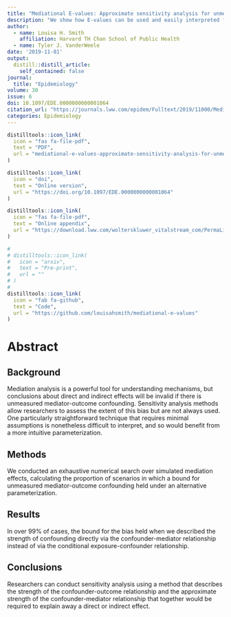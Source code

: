 ```yaml
---
title: "Mediational E-values: Approximate sensitivity analysis for unmeasured mediator-outcome confounding"
description: "We show how E-values can be used and easily interpreted for sensitivity analysis in mediation."
author:
  - name: Louisa H. Smith
    affiliation: Harvard TH Chan School of Public Health
  - name: Tyler J. VanderWeele
date: '2019-11-01'
output:
  distill::distill_article:
    self_contained: false
journal: 
  title: "Epidemiology"
volume: 30
issue: 6
doi: 10.1097/EDE.0000000000001064
citation_url: "https://journals.lww.com/epidem/Fulltext/2019/11000/Mediational_E_values__Approximate_Sensitivity.9.aspx"
categories: Epidemiology
---
```


```r
distilltools::icon_link(
  icon = "fas fa-file-pdf",
  text = "PDF",
  url = "mediational-e-values-approximate-sensitivity-analysis-for-unmeasured-mediator-outcome-confounding.pdf"
)

distilltools::icon_link(
  icon = "doi",
  text = "Online version",
  url = "https://doi.org/10.1097/EDE.0000000000001064"
)

distilltools::icon_link(
  icon = "fas fa-file-pdf",
  text = "Online appendix",
  url = "https://download.lww.com/wolterskluwer_vitalstream_com/PermaLink/EDE/B/EDE_2019_07_22_SMITH_EDE18-0696R2_SDC1.pdf"
)

# 
# distilltools::icon_link(
#   icon = "arxiv",
#   text = "Pre-print",
#   url = ""
# )
# 
distilltools::icon_link(
  icon = "fab fa-github",
  text = "Code",
  url = "https://github.com/louisahsmith/mediational-e-values"
)
```

# Abstract

## Background

Mediation analysis is a powerful tool for understanding mechanisms, but conclusions about direct and indirect effects will be invalid if there is unmeasured mediator-outcome confounding. Sensitivity analysis methods allow researchers to assess the extent of this bias but are not always used. One particularly straightforward technique that requires minimal assumptions is nonetheless difficult to interpret, and so would benefit from a more intuitive parameterization.

## Methods

We conducted an exhaustive numerical search over simulated mediation effects, calculating the proportion of scenarios in which a bound for unmeasured mediator-outcome confounding held under an alternative parameterization.

## Results

In over 99% of cases, the bound for the bias held when we described the strength of confounding directly via the confounder-mediator relationship instead of via the conditional exposure-confounder relationship.

## Conclusions

Researchers can conduct sensitivity analysis using a method that describes the strength of the confounder-outcome relationship and the approximate strength of the confounder-mediator relationship that together would be required to explain away a direct or indirect effect.
